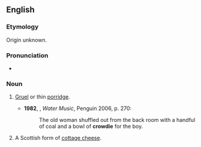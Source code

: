 ==English==
{{wikipedia}}

===Etymology===
Origin unknown.

===Pronunciation===
* {{a|UK}} {{IPA|/ˈkɹaʊdi/|lang=en}}

===Noun===
{{en-noun|-}}

# {{lb|en|Scotland|now|_|historical}} [[gruel|Gruel]] or thin [[porridge]].
#* '''1982''', {{w|TC Boyle}}, ''Water Music'', Penguin 2006, p. 270:
#*: The old woman shuffled out from the back room with a handful of coal and a bowl of '''crowdie''' for the boy.
# A Scottish form of [[cottage cheese]].